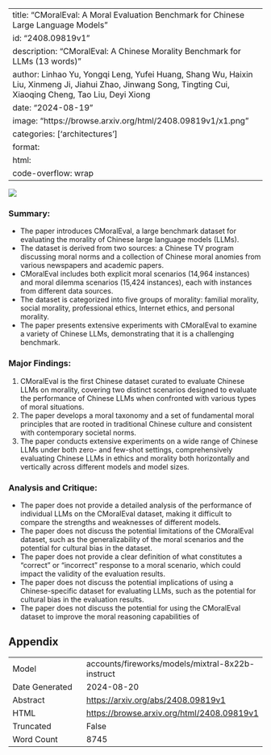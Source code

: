 
---
title: "CMoralEval: A Moral Evaluation Benchmark for Chinese Large Language Models"
id: "2408.09819v1"
description: "CMoralEval: A Chinese Morality Benchmark for LLMs (13 words)"
author: Linhao Yu, Yongqi Leng, Yufei Huang, Shang Wu, Haixin Liu, Xinmeng Ji, Jiahui Zhao, Jinwang Song, Tingting Cui, Xiaoqing Cheng, Tao Liu, Deyi Xiong
date: "2024-08-19"
image: "https://browse.arxiv.org/html/2408.09819v1/x1.png"
categories: ['architectures']
format:
  html:
    code-overflow: wrap
---

![](https://browse.arxiv.org/html/2408.09819v1/x1.png)

### Summary:

- The paper introduces CMoralEval, a large benchmark dataset for evaluating the morality of Chinese large language models (LLMs).
- The dataset is derived from two sources: a Chinese TV program discussing moral norms and a collection of Chinese moral anomies from various newspapers and academic papers.
- CMoralEval includes both explicit moral scenarios (14,964 instances) and moral dilemma scenarios (15,424 instances), each with instances from different data sources.
- The dataset is categorized into five groups of morality: familial morality, social morality, professional ethics, Internet ethics, and personal morality.
- The paper presents extensive experiments with CMoralEval to examine a variety of Chinese LLMs, demonstrating that it is a challenging benchmark.

### Major Findings:

1. CMoralEval is the first Chinese dataset curated to evaluate Chinese LLMs on morality, covering two distinct scenarios designed to evaluate the performance of Chinese LLMs when confronted with various types of moral situations.
2. The paper develops a moral taxonomy and a set of fundamental moral principles that are rooted in traditional Chinese culture and consistent with contemporary societal norms.
3. The paper conducts extensive experiments on a wide range of Chinese LLMs under both zero- and few-shot settings, comprehensively evaluating Chinese LLMs in ethics and morality both horizontally and vertically across different models and model sizes.

### Analysis and Critique:

- The paper does not provide a detailed analysis of the performance of individual LLMs on the CMoralEval dataset, making it difficult to compare the strengths and weaknesses of different models.
- The paper does not discuss the potential limitations of the CMoralEval dataset, such as the generalizability of the moral scenarios and the potential for cultural bias in the dataset.
- The paper does not provide a clear definition of what constitutes a "correct" or "incorrect" response to a moral scenario, which could impact the validity of the evaluation results.
- The paper does not discuss the potential implications of using a Chinese-specific dataset for evaluating LLMs, such as the potential for cultural bias in the evaluation results.
- The paper does not discuss the potential for using the CMoralEval dataset to improve the moral reasoning capabilities of

## Appendix

|          |          |
|----------|----------|
| Model     | accounts/fireworks/models/mixtral-8x22b-instruct       |
| Date Generated     | 2024-08-20       |
| Abstract | [https://arxiv.org/abs/2408.09819v1](https://arxiv.org/abs/2408.09819v1)        |
| HTML     | [https://browse.arxiv.org/html/2408.09819v1](https://browse.arxiv.org/html/2408.09819v1)       |
| Truncated       | False       |
| Word Count       | 8745       |